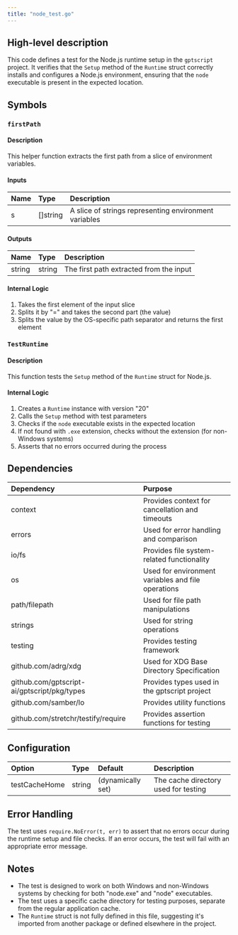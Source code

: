 ```yaml
---
title: "node_test.go"
---
```


## High-level description
This code defines a test for the Node.js runtime setup in the `gptscript` project. It verifies that the `Setup` method of the `Runtime` struct correctly installs and configures a Node.js environment, ensuring that the `node` executable is present in the expected location.

## Symbols

### `firstPath`
#### Description
This helper function extracts the first path from a slice of environment variables.

#### Inputs
| Name | Type | Description |
|:-----|:-----|:------------|
| s | []string | A slice of strings representing environment variables |

#### Outputs
| Name | Type | Description |
|:-----|:-----|:------------|
| string | string | The first path extracted from the input |

#### Internal Logic
1. Takes the first element of the input slice
2. Splits it by "=" and takes the second part (the value)
3. Splits the value by the OS-specific path separator and returns the first element

### `TestRuntime`
#### Description
This function tests the `Setup` method of the `Runtime` struct for Node.js.

#### Internal Logic
1. Creates a `Runtime` instance with version "20"
2. Calls the `Setup` method with test parameters
3. Checks if the `node` executable exists in the expected location
4. If not found with `.exe` extension, checks without the extension (for non-Windows systems)
5. Asserts that no errors occurred during the process

## Dependencies
| Dependency | Purpose |
|:-----------|:--------|
| context | Provides context for cancellation and timeouts |
| errors | Used for error handling and comparison |
| io/fs | Provides file system-related functionality |
| os | Used for environment variables and file operations |
| path/filepath | Used for file path manipulations |
| strings | Used for string operations |
| testing | Provides testing framework |
| github.com/adrg/xdg | Used for XDG Base Directory Specification |
| github.com/gptscript-ai/gptscript/pkg/types | Provides types used in the gptscript project |
| github.com/samber/lo | Provides utility functions |
| github.com/stretchr/testify/require | Provides assertion functions for testing |

## Configuration
| Option | Type | Default | Description |
|:-------|:-----|:--------|:------------|
| testCacheHome | string | (dynamically set) | The cache directory used for testing |

## Error Handling
The test uses `require.NoError(t, err)` to assert that no errors occur during the runtime setup and file checks. If an error occurs, the test will fail with an appropriate error message.

## Notes
- The test is designed to work on both Windows and non-Windows systems by checking for both "node.exe" and "node" executables.
- The test uses a specific cache directory for testing purposes, separate from the regular application cache.
- The `Runtime` struct is not fully defined in this file, suggesting it's imported from another package or defined elsewhere in the project.